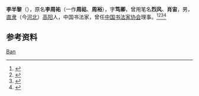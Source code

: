 '''李半黎'''（{{bd|1913年|11月|2004年|3月}}），原名'''李周祐'''（一作'''周祜'''、'''周裕'''），字'''笃卿'''，曾用笔名'''烈风'''、'''肖宙'''，男，[[直隶|直隶]]（今[[河北|河北]]）[[高阳县|高阳]]人，中国书法家，曾任[[中国书法家协会|中国书法家协会]]理事。<ref>{{Cite book|title=二十世纪中国名人辞典|author=蔡开松, 于信凤主编; 曾卓明, 周溯源, 赵书刚副主编|publisher=辽宁人民出版社|year=1991|isbn=|location=沈阳|pages=}}</ref><ref>{{Cite book|title=中国当代艺术界名人录|author=中国名人研究院编; 异天, 戈德主编|publisher=社会科学文献出版社|year=1993|isbn=|location=北京|pages=}}</ref><ref>{{Cite book|title=20世纪中华人物名字号辞典|author=周家珍编著|publisher=法律出版社|year=2000|isbn=9787503628320|location=北京|pages=}}</ref><ref>{{Cite book|title=中国近现代人物别名词典|author=徐为民编|publisher=沈阳出版社|year=1993|isbn=|location=沈阳|pages=}}</ref>

== 参考资料 ==
{{reflist}}

{{中国人物小作品}}
{{Navboxes 
| title  = 李半黎在[[中国书法家协会|中国书法家协会]]的职务
| list1  =
{{中国书法家协会第一届理事会}}
{{中国书法家协会第二届理事会}}
{{中国书法家协会第三届理事会}}
}}

{{Authority control}}
{{DEFAULTSORT:Li李}}
[[Category:李姓|Ban]]